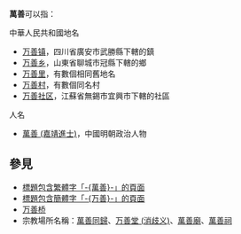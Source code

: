 '''萬善'''可以指：

;中華人民共和國地名
* [[万善镇|万善镇]]，四川省廣安市武勝縣下轄的鎮
* [[万善乡|万善乡]]，山東省聊城市冠縣下轄的鄉
* [[万善里|万善里]]，有數個相同舊地名
* [[万善村|万善村]]，有數個同名村
* [[万善社区|万善社区]]，江蘇省無錫市宜興市下轄的社區

;人名
* [[萬善_(嘉靖進士)|萬善 (嘉靖進士)]]，中國明朝政治人物

== 參見 ==
* [[Special:Search/intitle:"萬善"|標題包含繁體字「-{萬善}-」的頁面]]
* [[Special:Search/intitle:"万善"|標題包含簡體字「-{万善}-」的頁面]]
* [[万善桥|万善桥]]
* 宗教場所名稱：[[萬善同歸|萬善同歸]]、[[万善堂_(消歧义)|万善堂 (消歧义)]]、[[萬善廟|萬善廟]]、[[萬善祠|萬善祠]]

{{Disambiguation|Cat=二字中国地名消歧义|Wanshan}}